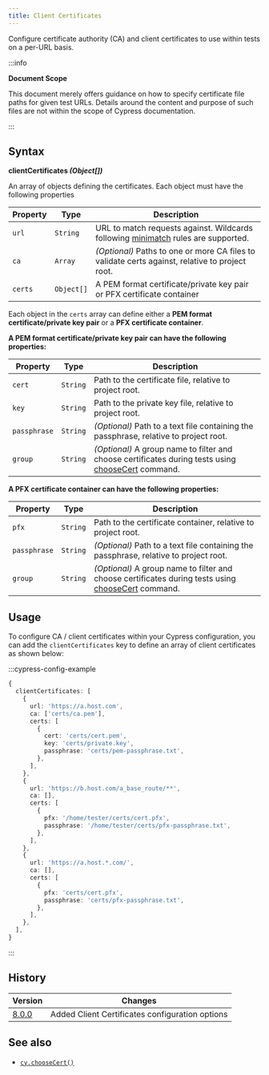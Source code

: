```yaml
---
title: Client Certificates
---
```


Configure certificate authority (CA) and client certificates to use within tests
on a per-URL basis.

:::info

<strong>Document Scope</strong>

This document merely offers guidance on how to specify certificate file paths
for given test URLs. Details around the content and purpose of such files are
not within the scope of Cypress documentation.

:::

## Syntax

<Icon name="angle-right" /> **clientCertificates _(Object[])_**

An array of objects defining the certificates. Each object must have the
following properties

| Property | Type       | Description                                                                                                              |
| -------- | ---------- | ------------------------------------------------------------------------------------------------------------------------ |
| `url`    | `String`   | URL to match requests against. Wildcards following [minimatch](https://github.com/isaacs/minimatch) rules are supported. |
| `ca`     | `Array`    | _(Optional)_ Paths to one or more CA files to validate certs against, relative to project root.                          |
| `certs`  | `Object[]` | A PEM format certificate/private key pair or PFX certificate container                                                   |

Each object in the `certs` array can define either a **PEM format
certificate/private key pair** or a **PFX certificate container**.

**A PEM format certificate/private key pair can have the following properties:**

| Property     | Type     | Description                                                                           |
| ------------ | -------- | ------------------------------------------------------------------------------------- |
| `cert`       | `String` | Path to the certificate file, relative to project root.                               |
| `key`        | `String` | Path to the private key file, relative to project root.                               |
| `passphrase` | `String` | _(Optional)_ Path to a text file containing the passphrase, relative to project root. |
| `group`      | `String` | _(Optional)_ A group name to filter and choose certificates during tests using [chooseCert](/api/commands/chooseCert) command.  |

**A PFX certificate container can have the following properties:**

| Property     | Type     | Description                                                                           |
| ------------ | -------- | ------------------------------------------------------------------------------------- |
| `pfx`        | `String` | Path to the certificate container, relative to project root.                          |
| `passphrase` | `String` | _(Optional)_ Path to a text file containing the passphrase, relative to project root. |
| `group`      | `String` | _(Optional)_ A group name to filter and choose certificates during tests using [chooseCert](/api/commands/chooseCert) command.  |

## Usage

To configure CA / client certificates within your Cypress configuration, you can
add the `clientCertificates` key to define an array of client certificates as
shown below:

:::cypress-config-example

```ts
{
  clientCertificates: [
    {
      url: 'https://a.host.com',
      ca: ['certs/ca.pem'],
      certs: [
        {
          cert: 'certs/cert.pem',
          key: 'certs/private.key',
          passphrase: 'certs/pem-passphrase.txt',
        },
      ],
    },
    {
      url: 'https://b.host.com/a_base_route/**',
      ca: [],
      certs: [
        {
          pfx: '/home/tester/certs/cert.pfx',
          passphrase: '/home/tester/certs/pfx-passphrase.txt',
        },
      ],
    },
    {
      url: 'https://a.host.*.com/',
      ca: [],
      certs: [
        {
          pfx: 'certs/cert.pfx',
          passphrase: 'certs/pfx-passphrase.txt',
        },
      ],
    },
  ],
}
```

:::

## History

| Version                                     | Changes                                         |
| ------------------------------------------- | ----------------------------------------------- |
| [8.0.0](/guides/references/changelog#8-0-0) | Added Client Certificates configuration options |

## See also

- [`cy.chooseCert()`](/api/commands/chooseCert)